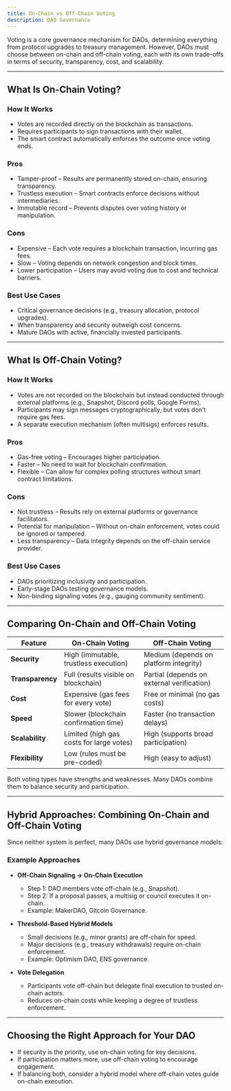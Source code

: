 ```yaml
---
title: On-Chain vs Off-Chain Voting
description: DAO Governance
---
```


Voting is a core governance mechanism for DAOs, determining everything from protocol upgrades to treasury management. However, DAOs must choose between on-chain and off-chain voting, each with its own trade-offs in terms of security, transparency, cost, and scalability.  

---

## What Is On-Chain Voting?  

### How It Works  
- Votes are recorded directly on the blockchain as transactions.  
- Requires participants to sign transactions with their wallet.  
- The smart contract automatically enforces the outcome once voting ends.  

### Pros  
- Tamper-proof – Results are permanently stored on-chain, ensuring transparency.  
- Trustless execution – Smart contracts enforce decisions without intermediaries.  
- Immutable record – Prevents disputes over voting history or manipulation.  

### Cons  
- Expensive – Each vote requires a blockchain transaction, incurring gas fees.  
- Slow – Voting depends on network congestion and block times.  
- Lower participation – Users may avoid voting due to cost and technical barriers.  

### Best Use Cases  
- Critical governance decisions (e.g., treasury allocation, protocol upgrades).  
- When transparency and security outweigh cost concerns.  
- Mature DAOs with active, financially invested participants.  

---

## What Is Off-Chain Voting?  

### How It Works  
- Votes are not recorded on the blockchain but instead conducted through external platforms (e.g., Snapshot, Discord polls, Google Forms).  
- Participants may sign messages cryptographically, but votes don’t require gas fees.  
- A separate execution mechanism (often multisigs) enforces results.  

### Pros  
- Gas-free voting – Encourages higher participation.  
- Faster – No need to wait for blockchain confirmation.  
- Flexible – Can allow for complex polling structures without smart contract limitations.  

### Cons  
- Not trustless – Results rely on external platforms or governance facilitators.  
- Potential for manipulation – Without on-chain enforcement, votes could be ignored or tampered.  
- Less transparency – Data integrity depends on the off-chain service provider.  

### Best Use Cases  
- DAOs prioritizing inclusivity and participation.  
- Early-stage DAOs testing governance models.  
- Non-binding signaling votes (e.g., gauging community sentiment).  

---

## Comparing On-Chain and Off-Chain Voting  

| **Feature**        | **On-Chain Voting** | **Off-Chain Voting** |  
|--------------------|--------------------|--------------------|  
| **Security**      | High (immutable, trustless execution) | Medium (depends on platform integrity) |  
| **Transparency**  | Full (results visible on blockchain) | Partial (depends on external verification) |  
| **Cost**         | Expensive (gas fees for every vote) | Free or minimal (no gas costs) |  
| **Speed**        | Slower (blockchain confirmation time) | Faster (no transaction delays) |  
| **Scalability**  | Limited (high gas costs for large votes) | High (supports broad participation) |  
| **Flexibility**  | Low (rules must be pre-coded) | High (easy to adjust) |  

Both voting types have strengths and weaknesses. Many DAOs combine them to balance security and participation.  

---

## Hybrid Approaches: Combining On-Chain and Off-Chain Voting  

Since neither system is perfect, many DAOs use hybrid governance models:  

### Example Approaches  
- **Off-Chain Signaling → On-Chain Execution**  
   - Step 1: DAO members vote off-chain (e.g., Snapshot).  
   - Step 2: If a proposal passes, a multisig or council executes it on-chain.  
   - Example: MakerDAO, Gitcoin Governance.  

- **Threshold-Based Hybrid Models**  
   - Small decisions (e.g., minor grants) are off-chain for speed.  
   - Major decisions (e.g., treasury withdrawals) require on-chain enforcement.  
   - Example: Optimism DAO, ENS governance.  

- **Vote Delegation**  
   - Participants vote off-chain but delegate final execution to trusted on-chain actors.  
   - Reduces on-chain costs while keeping a degree of trustless enforcement.  

---

## Choosing the Right Approach for Your DAO  

- If security is the priority, use on-chain voting for key decisions.  
- If participation matters more, use off-chain voting to encourage engagement.  
- If balancing both, consider a hybrid model where off-chain votes guide on-chain execution.  

